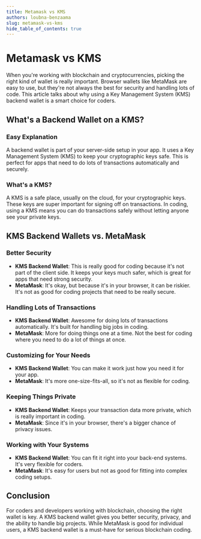 ```yaml
---
title: Metamask vs KMS
authors: loubna-benzaama
slug: metamask-vs-kms
hide_table_of_contents: true
---
```


# Metamask vs KMS

When you're working with blockchain and cryptocurrencies, picking the right kind of wallet is really important. Browser wallets like MetaMask are easy to use, but they're not always the best for security and handling lots of code. This article talks about why using a Key Management System (KMS) backend wallet is a smart choice for coders.

## **What's a Backend Wallet on a KMS?**

### **Easy Explanation**

A backend wallet is part of your server-side setup in your app. It uses a Key Management System (KMS) to keep your cryptographic keys safe. This is perfect for apps that need to do lots of transactions automatically and securely.

### **What's a KMS?**

A KMS is a safe place, usually on the cloud, for your cryptographic keys. These keys are super important for signing off on transactions. In coding, using a KMS means you can do transactions safely without letting anyone see your private keys.

## **KMS Backend Wallets vs. MetaMask**

### **Better Security**

- **KMS Backend Wallet**: This is really good for coding because it's not part of the client side. It keeps your keys much safer, which is great for apps that need strong security.
- **MetaMask**: It's okay, but because it's in your browser, it can be riskier. It's not as good for coding projects that need to be really secure.

### **Handling Lots of Transactions**

- **KMS Backend Wallet**: Awesome for doing lots of transactions automatically. It's built for handling big jobs in coding.
- **MetaMask**: More for doing things one at a time. Not the best for coding where you need to do a lot of things at once.

### **Customizing for Your Needs**

- **KMS Backend Wallet**: You can make it work just how you need it for your app.
- **MetaMask**: It's more one-size-fits-all, so it's not as flexible for coding.

### **Keeping Things Private**

- **KMS Backend Wallet**: Keeps your transaction data more private, which is really important in coding.
- **MetaMask**: Since it's in your browser, there's a bigger chance of privacy issues.

### **Working with Your Systems**

- **KMS Backend Wallet**: You can fit it right into your back-end systems. It's very flexible for coders.
- **MetaMask**: It's easy for users but not as good for fitting into complex coding setups.

## **Conclusion**

For coders and developers working with blockchain, choosing the right wallet is key. A KMS backend wallet gives you better security, privacy, and the ability to handle big projects. While MetaMask is good for individual users, a KMS backend wallet is a must-have for serious blockchain coding.

